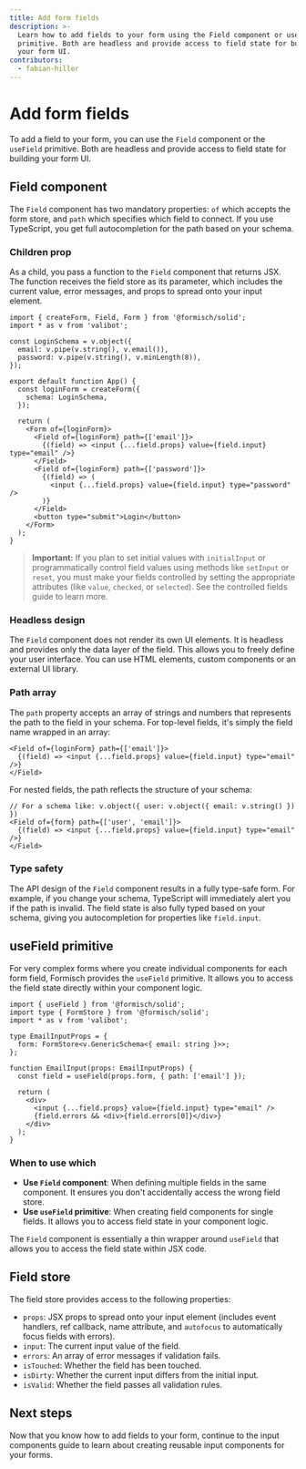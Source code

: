 ```yaml
---
title: Add form fields
description: >-
  Learn how to add fields to your form using the Field component or useField
  primitive. Both are headless and provide access to field state for building
  your form UI.
contributors:
  - fabian-hiller
---
```



# Add form fields

To add a field to your form, you can use the <Link href="/solid/api/Field/">`Field`</Link> component or the <Link href="/solid/api/useField/">`useField`</Link> primitive. Both are headless and provide access to field state for building your form UI.

## Field component

The <Link href="/solid/api/Field/">`Field`</Link> component has two mandatory properties: `of` which accepts the form store, and `path` which specifies which field to connect. If you use TypeScript, you get full autocompletion for the path based on your schema.

### Children prop

As a child, you pass a function to the <Link href="/solid/api/Field/">`Field`</Link> component that returns JSX. The function receives the field store as its parameter, which includes the current value, error messages, and props to spread onto your input element.

```tsx
import { createForm, Field, Form } from '@formisch/solid';
import * as v from 'valibot';

const LoginSchema = v.object({
  email: v.pipe(v.string(), v.email()),
  password: v.pipe(v.string(), v.minLength(8)),
});

export default function App() {
  const loginForm = createForm({
    schema: LoginSchema,
  });

  return (
    <Form of={loginForm}>
      <Field of={loginForm} path={['email']}>
        {(field) => <input {...field.props} value={field.input} type="email" />}
      </Field>
      <Field of={loginForm} path={['password']}>
        {(field) => (
          <input {...field.props} value={field.input} type="password" />
        )}
      </Field>
      <button type="submit">Login</button>
    </Form>
  );
}
```

> **Important:** If you plan to set initial values with `initialInput` or programmatically control field values using methods like <Link href="/methods/api/setInput/">`setInput`</Link> or <Link href="/methods/api/reset/">`reset`</Link>, you must make your fields controlled by setting the appropriate attributes (like `value`, `checked`, or `selected`). See the <Link href="/solid/guides/controlled-fields/">controlled fields</Link> guide to learn more.

### Headless design

The <Link href="/solid/api/Field/">`Field`</Link> component does not render its own UI elements. It is headless and provides only the data layer of the field. This allows you to freely define your user interface. You can use HTML elements, custom components or an external UI library.

### Path array

The `path` property accepts an array of strings and numbers that represents the path to the field in your schema. For top-level fields, it's simply the field name wrapped in an array:

```tsx
<Field of={loginForm} path={['email']}>
  {(field) => <input {...field.props} value={field.input} type="email" />}
</Field>
```

For nested fields, the path reflects the structure of your schema:

```tsx
// For a schema like: v.object({ user: v.object({ email: v.string() }) })
<Field of={form} path={['user', 'email']}>
  {(field) => <input {...field.props} value={field.input} type="email" />}
</Field>
```

### Type safety

The API design of the <Link href="/solid/api/Field/">`Field`</Link> component results in a fully type-safe form. For example, if you change your schema, TypeScript will immediately alert you if the path is invalid. The field state is also fully typed based on your schema, giving you autocompletion for properties like `field.input`.

## useField primitive

For very complex forms where you create individual components for each form field, Formisch provides the <Link href="/solid/api/useField/">`useField`</Link> primitive. It allows you to access the field state directly within your component logic.

```tsx
import { useField } from '@formisch/solid';
import type { FormStore } from '@formisch/solid';
import * as v from 'valibot';

type EmailInputProps = {
  form: FormStore<v.GenericSchema<{ email: string }>>;
};

function EmailInput(props: EmailInputProps) {
  const field = useField(props.form, { path: ['email'] });

  return (
    <div>
      <input {...field.props} value={field.input} type="email" />
      {field.errors && <div>{field.errors[0]}</div>}
    </div>
  );
}
```

### When to use which

- **Use `Field` component**: When defining multiple fields in the same component. It ensures you don't accidentally access the wrong field store.
- **Use `useField` primitive**: When creating field components for single fields. It allows you to access field state in your component logic.

The <Link href="/solid/api/Field/">`Field`</Link> component is essentially a thin wrapper around <Link href="/solid/api/useField/">`useField`</Link> that allows you to access the field state within JSX code.

## Field store

The field store provides access to the following properties:

- `props`: JSX props to spread onto your input element (includes event handlers, ref callback, name attribute, and `autofocus` to automatically focus fields with errors).
- `input`: The current input value of the field.
- `errors`: An array of error messages if validation fails.
- `isTouched`: Whether the field has been touched.
- `isDirty`: Whether the current input differs from the initial input.
- `isValid`: Whether the field passes all validation rules.

## Next steps

Now that you know how to add fields to your form, continue to the <Link href="/solid/guides/input-components/">input components</Link> guide to learn about creating reusable input components for your forms.
